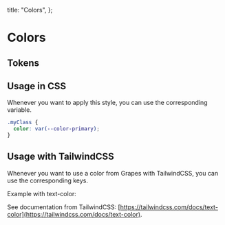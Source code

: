
  title: "Colors",
};

# Colors

## Tokens

<ColorTokens />

## Usage in CSS

Whenever you want to apply this style, you can use the corresponding variable.

```css
.myClass {
  color: var(--color-primary);
}
```

## Usage with TailwindCSS

Whenever you want to use a color from Grapes with TailwindCSS, you can use the corresponding keys.

Example with text-color:

<ColorTailwind />

See documentation from TailwindCSS: [https://tailwindcss.com/docs/text-color](https://tailwindcss.com/docs/text-color).
